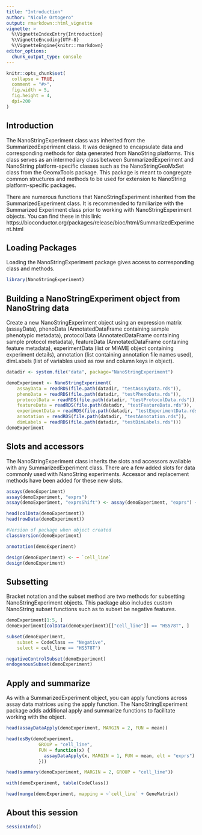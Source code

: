 ```yaml
---
title: "Introduction"
author: "Nicole Ortogero"
output: rmarkdown::html_vignette
vignette: >
  %\VignetteIndexEntry{Introduction}
  %\VignetteEncoding{UTF-8}
  %\VignetteEngine{knitr::rmarkdown}
editor_options: 
  chunk_output_type: console
---
```


```r
knitr::opts_chunk$set(
  collapse = TRUE,
  comment = "#>",
  fig.width = 5,
  fig.height = 4,
  dpi=200
)
```


## Introduction

The NanoStringExperiment class was inherited from the SummarizedExperiment 
class. It was designed to encapsulate data and corresponding methods for data 
generated from NanoString platforms. This class serves as an intermediary 
class between SummarizedExperiment and NanoString platform-specific classes 
such as the NanoStringGeoMxSet class from the GeomxTools package. This 
package is meant to congregate common structures and methods to be used for 
extension to NanoString platform-specific packages.


There are numerous functions that NanoStringExperiment inherited from the 
SummarizedExperiment class. It is recommended to familiarize with the 
Summarized Experiment class prior to working with NanoStringExperiment objects.
You can find these in this link: 
https://bioconductor.org/packages/release/bioc/html/SummarizedExperiment.html

## Loading Packages

Loading the NanoStringExperiment package gives access to 
corresponding class and methods.

```r
library(NanoStringExperiment)
```

## Building a NanoStringExperiment object from NanoString data 

Create a new NanoStringExperiment object using an 
expression matrix (assayData),
phenoData (AnnotatedDataFrame containing sample phenotypic metadata), 
protocolData (AnnotatedDataFrame containing sample protocol metadata), 
featureData (AnnotatedDataFrame containing feature metadata), 
experimentData (list or MIAME object containing experiment details), 
annotation (list containing annotation file names used), 
dimLabels (list of variables used as row and column keys in object).

```r
datadir <- system.file("data", package="NanoStringExperiment")

demoExperiment <- NanoStringExperiment(
    assayData = readRDS(file.path(datadir, "testAssayData.rds")),
    phenoData = readRDS(file.path(datadir, "testPhenoData.rds")),
    protocolData = readRDS(file.path(datadir, "testProtocolData.rds")),
    featureData = readRDS(file.path(datadir, "testFeatureData.rds")),
    experimentData = readRDS(file.path(datadir, "testExperimentData.rds")),
    annotation = readRDS(file.path(datadir, "testAnnotation.rds")),
    dimLabels = readRDS(file.path(datadir, "testDimLabels.rds")))
demoExperiment
```

## Slots and accessors

The NanoStringExperiment class inherits the slots and accessors available
with any SummarizedExperiment class. There are a few added slots for data 
commonly used with NanoString experiments. Accessor and replacement methods 
have been added for these new slots.

```r
assays(demoExperiment)
assay(demoExperiment, "exprs")
assay(demoExperiment, "exprsShift") <- assay(demoExperiment, "exprs") + 1

head(colData(demoExperiment))
head(rowData(demoExperiment))

#Version of package when object created
classVersion(demoExperiment)

annotation(demoExperiment)

design(demoExperiment) <- ~ `cell_line`
design(demoExperiment)
```

## Subsetting

Bracket notation and the subset method are two methods for subsetting 
NanoStringExperiment objects. This package also includes custom NanoString
subset functions such as to subset be negative features.

```r
demoExperiment[1:5, ]
demoExperiment[colData(demoExperiment)[["cell_line"]] == "HS578T", ]

subset(demoExperiment, 
    subset = CodeClass == "Negative", 
    select = cell_line == "HS578T")

negativeControlSubset(demoExperiment)
endogenousSubset(demoExperiment)
```


## Apply and summarize

As with a SummarizedExperiment object, you can apply functions across
assay data matrices using the apply function. The NanoStringExperiment 
package adds additional apply and summarize functions to facilitate working
with the object.

```r
head(assayDataApply(demoExperiment, MARGIN = 2, FUN = mean))

head(esBy(demoExperiment, 
            GROUP = "cell_line", 
            FUN = function(x) { 
              assayDataApply(x, MARGIN = 1, FUN = mean, elt = "exprs") 
            }))

head(summary(demoExperiment, MARGIN = 2, GROUP = "cell_line"))

with(demoExperiment, table(CodeClass))

head(munge(demoExperiment, mapping = ~`cell_line` + GeneMatrix))
```

## About this session
```r
sessionInfo()
```
